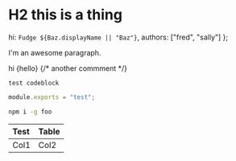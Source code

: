 


# H2 this is a thing

  hi: `Fudge ${Baz.displayName || "Baz"}`,
  authors: ["fred", "sally"]
};

<Component2 />

I'm an awesome paragraph.

<!-- I'm a comment -->

<Foo bg="red">
  <Bar>hi</Bar>
  {hello}
  {/* another commment */}
</Foo>


```
test codeblock
```



```js
module.exports = "test";
```

```sh
npm i -g foo
```

| Test | Table |
| :--- | :---- |
| Col1 | Col2  |

